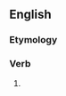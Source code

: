 ==English==

===Etymology===
{{suffix|en|prophesy|eth}}

===Verb===
{{head|en|verb form}}



# {{en-archaic third-person singular of|prophesy}}
